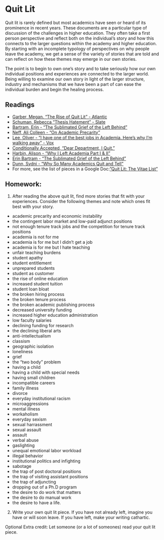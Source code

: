 # Quit Lit

Quit lit is rarely defined but most academics have seen or heard of its prominence in recent years. These documents are a particular type of discussion of the challenges in higher education. They often take a first person perspective and reflect both on the individual’s story and how this connects to the larger questions within the academy and higher education. By starting with an incomplete typology of perspectives on why people leave the academy, we get a sense of the variety of stories that are told and can reflect on how these themes may emerge in our own stories. 

The point is to begin to own one’s story and to take seriously how our own individual positions and experiences are connected to the larger world. Being willing to examine our own story in light of the larger structure, industry and mechanisms that we have been a part of can ease the individual burden and begin the healing process.  

## Readings

- [Garber, Megan. “The Rise of Quit Lit” - Atlantic](https://www.theatlantic.com/entertainment/archive/2015/09/dont-quit-your-day-job/404671/) 
- [Schuman, Rebecca “Thesis Hatement” - Slate](http://www.slate.com/articles/life/culturebox/2013/04/there_are_no_academic_jobs_and_getting_a_ph_d_will_make_you_into_a_horrible.html)
- [Bartram, Erin - “The Sublimated Grief of the Left Behind”](http://erinbartram.com/uncategorized/the-sublimated-grief-of-the-left-behind/)
- [Neff, Ali Colleen - “On Academic Precarity”](http://www.alicolleenneff.com/blog/2017/11/8/on-academic-precarity)
- [Lee, Oliver - “I have one of the best jobs in Academia. Here’s why I’m walking away” - Vox](%20https://www.vox.com/2015/9/8/9261531/professor-quitting-job) 
- [Conditionally Accepted, “Dear Department, I Quit.”](%20https://conditionallyaccepted.com/2015/06/16/quit/)
- [Harbin, Alison - “Why I Left Academia Part I & II”](%20https://www.allisonharbin.com/post-phd/why-i-left-academia-part-1)
- [Erin Bartram - "The Sublimated Grief of the Left Behind"](http://erinbartram.com/uncategorized/the-sublimated-grief-of-the-left-behind/)
- [Dunn, Sydni - “Why So Many Academics Quit and Tell”](https://chroniclevitae.com/news/216-why-so-many-academics-quit-and-tell) 
- For more, see the list of pieces in a Google Doc:[”Quit Lit: The Vitae List”](%20https://docs.google.com/spreadsheets/d/1OODoiZKeAtiGiI3IAONCspryCHWo5Yw9xkQzkRntuMU/edit#gid=0) 

## Homework: 

1. After reading the above quit lit, find more stories that fit with your experiences. Consider the following themes and note which ones fit best with your story. 
* academic precarity and economic instability 
* the contingent labor market and low-paid adjunct positions
* not enough tenure track jobs and the competition for tenure track positions
* academia is not for me
* academia is for me but I didn’t get a job
* academia is for me but I hate teaching 
* unfair teaching burdens 
* student apathy 
* student entitlement 
* unprepared students
* student as customer
* the rise of online education
* increased student tuition
* student loan bloat
* the broken hiring process
* the broken tenure process
* the broken academic publishing process
* decreased university funding
* increased higher education administration
* low faculty salaries
* declining funding for research
* the declining liberal arts
* anti-intellectualism
* classism
* geographic isolation
* loneliness
* grief
* the “two body” problem
* having a child
* having a child with special needs
* having small children
* incompatible careers
* family illness
* divorce
* everyday institutional racism 
* microaggressions
* mental illness 
* workaholism
* everyday sexism
* sexual harrassment
* sexual assault
* assault
* verbal abuse
* gaslighting
* unequal emotional labor workload 
* illegal behavior
* institutional politics and infighting
* sabotage
* the trap of post doctoral positions
* the trap of visiting assistant positions
* the trap of adjuncting
* dropping out of a Ph.D program
* the desire to do work that matters
* the desire to do manual work 
* the desire to have a life. 

2. Write your own quit lit piece. If you have not already left, imagine you have or will soon leave. If you have left, make your writing cathartic.   

Optional Extra credit: Let someone (or a lot of someones) read your quit lit piece. 